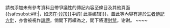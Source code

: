 <div style=clear: both></div>{{{icon|[[Image:Nuvola apps important.svg|25px|alt=|link=]] }}}請勿添加未有參考資料且帶爭議性的傳記內容至條目及其他頁面{{<includeonly>safesubst:</includeonly>#if:{{{1|}}}|，如您在[[:{{{1}}}]]中的<span class="plainlinks">[{{{2}}} 此类编辑]</span>}}，蓋此等內容有違於[[Wikipedia:生者傳記|生者傳記方針]]，亦會被視作[[Wikipedia:誹謗|誹謗]]。倘閣下再續為之，閣下將遭[[Wikipedia:封禁方針|封禁]]。谢谢。<!-- Template:Huggle/warn-bio-3 --><!-- Template:Uw-biog3 -->~~<noinclude></noinclude>~~<noinclude>

{{Huggle/TemplateNotice|s1=uw-blp3|series = uw-biog|max = 5}}

</noinclude>